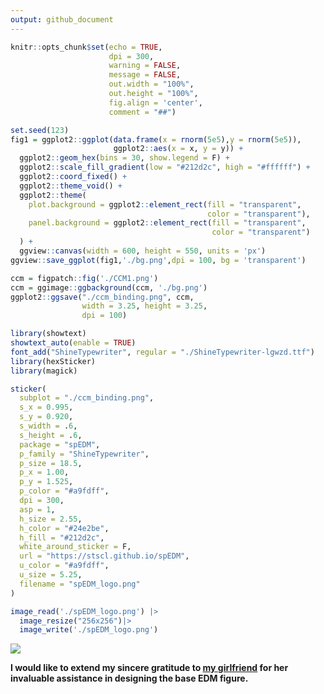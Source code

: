 ```yaml
---
output: github_document
---
```


```r
knitr::opts_chunk$set(echo = TRUE,
                      dpi = 300,
                      warning = FALSE,
                      message = FALSE,
                      out.width = "100%",
                      out.height = "100%",
                      fig.align = 'center',
                      comment = "##")
```

```r
set.seed(123)
fig1 = ggplot2::ggplot(data.frame(x = rnorm(5e5),y = rnorm(5e5)), 
                       ggplot2::aes(x = x, y = y)) +
  ggplot2::geom_hex(bins = 30, show.legend = F) +
  ggplot2::scale_fill_gradient(low = "#212d2c", high = "#ffffff") + 
  ggplot2::coord_fixed() + 
  ggplot2::theme_void() +
  ggplot2::theme(
    plot.background = ggplot2::element_rect(fill = "transparent", 
                                            color = "transparent"),
    panel.background = ggplot2::element_rect(fill = "transparent", 
                                             color = "transparent")
  ) +
  ggview::canvas(width = 600, height = 550, units = 'px')
ggview::save_ggplot(fig1,'./bg.png',dpi = 100, bg = 'transparent')

ccm = figpatch::fig('./CCM1.png')
ccm = ggimage::ggbackground(ccm, './bg.png')
ggplot2::ggsave("./ccm_binding.png", ccm,
                width = 3.25, height = 3.25, 
                dpi = 100)

library(showtext)
showtext_auto(enable = TRUE)
font_add("ShineTypewriter", regular = "./ShineTypewriter-lgwzd.ttf")
library(hexSticker)
library(magick)

sticker(
  subplot = "./ccm_binding.png",
  s_x = 0.995,
  s_y = 0.920,
  s_width = .6,
  s_height = .6,
  package = "spEDM",
  p_family = "ShineTypewriter",
  p_size = 18.5,
  p_x = 1.00,
  p_y = 1.525,
  p_color = "#a9fdff",
  dpi = 300,
  asp = 1,
  h_size = 2.55,
  h_color = "#24e2be",
  h_fill = "#212d2c",
  white_around_sticker = F,
  url = "https://stscl.github.io/spEDM",
  u_color = "#a9fdff",
  u_size = 5.25,
  filename = "spEDM_logo.png"
)

image_read('./spEDM_logo.png') |> 
  image_resize("256x256")|> 
  image_write('./spEDM_logo.png')
```

![](./spEDM_logo.png)

**I would like to extend my sincere gratitude to [my girlfriend](https://github.com/layeyo) for her invaluable assistance in designing the base EDM figure.**